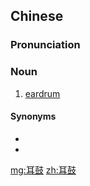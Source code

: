 ==Chinese==
{{zh-forms}}

===Pronunciation===
{{zh-pron
|m=ěrgǔ
|c=ji5 gu2
|mn=hīⁿ-kó͘
|cat=n
}}

===Noun===
{{zh-noun}}

# [[eardrum]]

====Synonyms====
* {{zh-l|耳膜}}
* {{zh-l|鼓膜}}

[[mg:耳鼓]]
[[zh:耳鼓]]